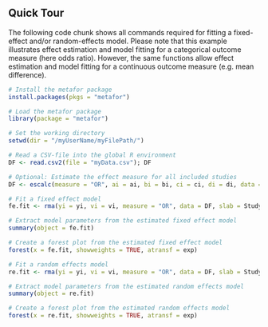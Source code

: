 ## **Quick Tour**
The following code chunk shows all commands required for fitting a fixed-effect and/or random-effects model. Please note that this example illustrates effect estimation and model fitting for a categorical outcome measure (here odds ratio). However, the same functions allow effect estimation and model fitting for a continuous outcome measure (e.g. mean difference).

```r
# Install the metafor package
install.packages(pkgs = "metafor")

# Load the metafor package
library(package = "metafor")

# Set the working directory
setwd(dir = "/myUserName/myFilePath/")

# Read a CSV-file into the global R environment
DF <- read.csv2(file = "myData.csv"); DF

# Optional: Estimate the effect measure for all included studies
DF <- escalc(measure = "OR", ai = ai, bi = bi, ci = ci, di = di, data = DF); DF

# Fit a fixed effect model
fe.fit <- rma(yi = yi, vi = vi, measure = "OR", data = DF, slab = Study, method = "FE")

# Extract model parameters from the estimated fixed effect model
summary(object = fe.fit)

# Create a forest plot from the estimated fixed effect model
forest(x = fe.fit, showweights = TRUE, atransf = exp)

# Fit a random effects model
re.fit <- rma(yi = yi, vi = vi, measure = "OR", data = DF, slab = Study, method = "REML", test = "knha")

# Extract model parameters from the estimated random effects model
summary(object = re.fit)

# Create a forest plot from the estimated random effects model
forest(x = re.fit, showweights = TRUE, atransf = exp)
```